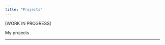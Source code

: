 ```yaml
---
title: "Projects"
---
```


\[WORK IN PROGRESS\]

My projects

------------------------------------------------------------------------
